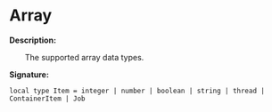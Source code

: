 # Array

**Description:**

&emsp;&emsp;The supported array data types.

**Signature:**
```tl
local type Item = integer | number | boolean | string | thread | ContainerItem | Job
```